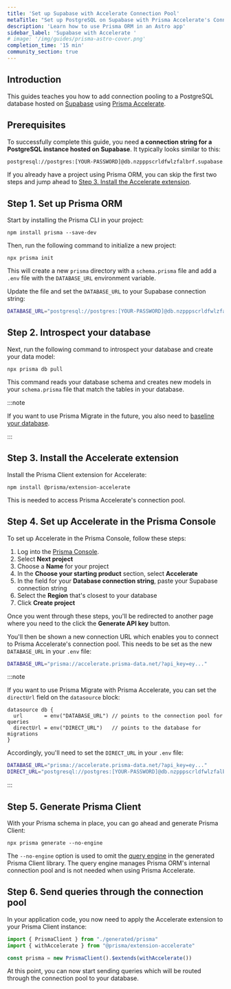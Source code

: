 ```yaml
---
title: 'Set up Supabase with Accelerate Connection Pool'
metaTitle: "Set up PostgreSQL on Supabase with Prisma Accelerate's Connection Pool"
description: 'Learn how to use Prisma ORM in an Astro app'
sidebar_label: 'Supabase with Accelerate '
# image: '/img/guides/prisma-astro-cover.png'
completion_time: '15 min'
community_section: true
---
```


## Introduction

This guides teaches you how to add connection pooling to a PostgreSQL database hosted on [Supabase](https://supabase.com/) using [Prisma Accelerate](/accelerate). 

## Prerequisites

To successfully complete this guide, you need **a connection string for a PostgreSQL instance hosted on Supabase**. It typically looks similar to this:

```bash no-copy
postgresql://postgres:[YOUR-PASSWORD]@db.nzpppscrldfwlzfalbrf.supabase.co:5432/postgres
```

If you already have a project using Prisma ORM, you can skip the first two steps and jump ahead to [Step 3. Install the Accelerate extension](#step-3-install-the-accelerate-extension).

## Step 1. Set up Prisma ORM

Start by installing the Prisma CLI in your project:

```
npm install prisma --save-dev
```

Then, run the following command to initialize a new project:

```
npx prisma init
```

This will create a new `prisma` directory with a `schema.prisma` file and add a `.env` file with the `DATABASE_URL` environment variable.

Update the file and set the `DATABASE_URL` to your Supabase connection string:

```bash file=.env
DATABASE_URL="postgresql://postgres:[YOUR-PASSWORD]@db.nzpppscrldfwlzfalbrf.supabase.co:5432/postgres"
```

## Step 2. Introspect your database

Next, run the following command to introspect your database and create your data model:

```terminal
npx prisma db pull
```

This command reads your database schema and creates new models in your `schema.prisma` file that match the tables in your database.

:::note

If you want to use Prisma Migrate in the future, you also need to [baseline your database](/orm/prisma-migrate/workflows/baselining). 

:::

## Step 3. Install the Accelerate extension

Install the Prisma Client extension for Accelerate:

```terminal
npm install @prisma/extension-accelerate
```

This is needed to access Prisma Accelerate's connection pool.

## Step 4. Set up Accelerate in the Prisma Console

To set up Accelerate in the Prisma Console, follow these steps:

1. Log into the [Prisma Console](https://console.prisma.io).
1. Select **Next project**
1. Choose a **Name** for your project
1. In the **Choose your starting product** section, select **Accelerate**
1. In the field for your **Database connection string**, paste your Supabase connection string
1. Select the **Region** that's closest to your database
1. Click **Create project**

Once you went through these steps, you'll be redirected to another page where you need to the click the **Generate API key** button.

You'll then be shown a new connection URL which enables you to connect to Prisma Accelerate's connection pool. This needs to be set as the new `DATABASE_URL` in your `.env` file:

```bash file=.env
DATABASE_URL="prisma://accelerate.prisma-data.net/?api_key=ey..."
```

:::note

If you want to use Prisma Migrate with Prisma Accelerate, you can set the `directUrl` field on the `datasource` block:

```prisma file=schema.prisma
datasource db {
  url       = env("DATABASE_URL") // points to the connection pool for queries
  directUrl = env("DIRECT_URL")   // points to the database for migrations
}
```

Accordingly, you'll need to set the `DIRECT_URL` in your `.env` file:

```bash file=.env
DATABASE_URL="prisma://accelerate.prisma-data.net/?api_key=ey..."
DIRECT_URL="postgresql://postgres:[YOUR-PASSWORD]@db.nzpppscrldfwlzfalbrf.supabase.co:5432/postgres"
```

:::

## Step 5. Generate Prisma Client

With your Prisma schema in place, you can go ahead and generate Prisma Client:

```
npx prisma generate --no-engine
```

The `--no-engine` option is used to omit the [query engine](/orm/more/under-the-hood/engines) in the generated Prisma Client library. The query engine manages Prisma ORM's internal connection pool and is not needed when using Prisma Accelerate.

## Step 6. Send queries through the connection pool

In your application code, you now need to apply the Accelerate extension to your Prisma Client instance:

```ts
import { PrismaClient } from "./generated/prisma"
import { withAccelerate } from "@prisma/extension-accelerate"

const prisma = new PrismaClient().$extends(withAccelerate())
```

At this point, you can now start sending queries which will be routed through the connection pool to your database.